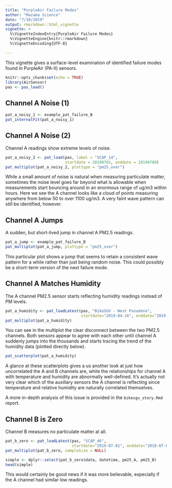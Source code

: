 ```yaml
---
title: "PurpleAir Failure Modes"
author: "Mazama Science"
date: "7/10/2019"
output: rmarkdown::html_vignette
vignette: >
  %\VignetteIndexEntry{PurpleAir Failure Modes}
  %\VignetteEngine{knitr::rmarkdown}
  %\VignetteEncoding{UTF-8}

---
```


This vignette gives a surface-level examination of identified failure modes 
found in PurpleAir (PA-II) sensors.

```r
knitr::opts_chunk$set(echo = TRUE)
library(AirSensor)
pas <- pas_load()
```

## Channel A Noise (1)

```r
pat_a_noisy_1 <- example_pat_failure_B
pat_internalFit(pat_a_noisy_1)
```

## Channel A Noise (2)

Channel A readings show extreme levels of noise.

```r
pat_a_noisy_2 <- pat_load(pas, label = "SCAP_14", 
                          startdate = 20190701, enddate = 20190708)
pat_multiplot(pat_a_noisy_2, plottype = "pm25_over")
```

While a small amount of noise is natural when measuring particulate matter, 
sometimes the noise level goes far beyond what is allowable when measurements 
start bouncing around in an enormous range of ug/m3 within hours. Here we see 
the A channel looks like a cloud of points measuring anywhere from below 50 to 
over 1100 ug/m3. A very faint wave pattern can still be identified, however.

## Channel A Jumps

A sudden, but short-lived jump in channel A PM2.5 readings.

```r
pat_a_jump <- example_pat_failure_B
pat_multiplot(pat_a_jump, plottype = "pm25_over")
```

This particular plot shows a jump that seems to retain a consistent wave pattern
for a while rather than just being random noise. This could possibly be a 
short-term version of the next failure mode.

## Channel A Matches Humidity

The A channel PM2.5 sensor starts reflecting humidity readings instead of PM 
levels.

```r
pat_a_humidity <- pat_loadLatest(pas, "BikeSGV - West Pasadena", 
                                 startdate="2019-04-16", enddate="2019-04-24")
pat_multiplot(pat_a_humidity)
```

You can see in the multiplot the clear disconnect between the two PM2.5 
channels. Both sensors appear to agree with each other until channel A suddenly 
jumps into the thousands and starts tracing the trend of the humidity data 
(plotted directly below).

```r
pat_scatterplot(pat_a_humidity)
```

A glance at these scatterplots gives a us another look at just how uncorrelated 
the A and B channels are, while the relationships for channel A 
with temperature and humidity are abnormally well-defined. It's actually not
very clear which of the auxillary sensors the A channel is reflecting since
temperature and relative humidity are naturally correlated themselves.

A more in-depth analysis of this issue is provided in the `bikesgv_story.Rmd` 
report.

## Channel B is Zero

Channel B measures no particulate matter at all.

```r
pat_b_zero <- pat_loadLatest(pas, "SCAP_46", 
                             startdate="2019-07-01", enddate="2019-07-08")
pat_multiplot(pat_b_zero, sampleSize = NULL)

simple <- dplyr::select(pat_b_zero$data, datetime, pm25_A, pm25_B)
head(simple)
```

This would certainly be good news if it was more believable, especially
if the A channel had similar low readings.
